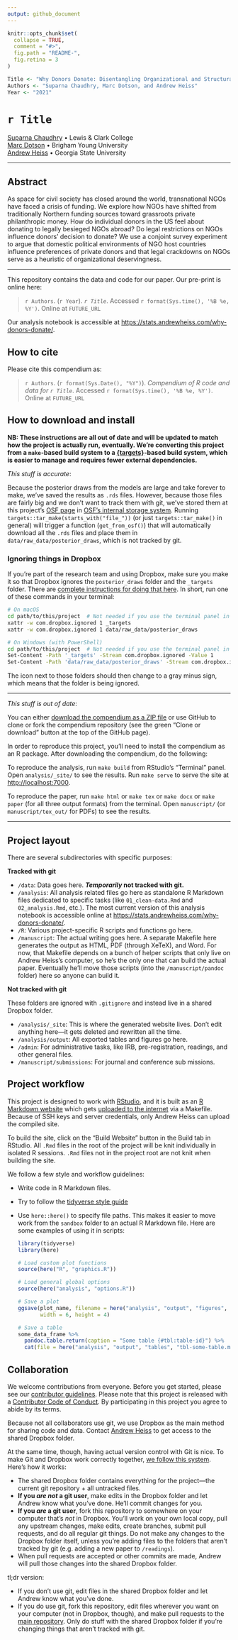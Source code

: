 ```yaml
---
output: github_document
---
```


<!-- README.md is generated from README.Rmd. Please edit that file -->

```r
knitr::opts_chunk$set(
  collapse = TRUE,
  comment = "#>",
  fig.path = "README-",
  fig.retina = 3
)

Title <- "Why Donors Donate: Disentangling Organizational and Structural Heuristics for International Philanthropy"
Authors <- "Suparna Chaudhry, Marc Dotson, and Andrew Heiss"
Year <- "2021"
```

# `r Title`

[Suparna Chaudhry](http://www.suparnachaudhry.com/) • Lewis & Clark College  
[Marc Dotson](https://marriottschool.byu.edu/directory/details?id=50683) • Brigham Young University  
[Andrew Heiss](https://www.andrewheiss.com) • Georgia State University

---

## Abstract

As space for civil society has closed around the world, transnational NGOs have faced a crisis of funding. We explore how NGOs have shifted from traditionally Northern funding sources toward grassroots private philanthropic money. How do individual donors in the US feel about donating to legally besieged NGOs abroad? Do legal restrictions on NGOs influence donors’ decision to donate? We use a conjoint survey experiment to argue that domestic political environments of NGO host countries influence preferences of private donors and that legal crackdowns on NGOs serve as a heuristic of organizational deservingness.

---

This repository contains the data and code for our paper. Our pre-print is online here:

> `r Authors`. (`r Year`). *`r Title`*. Accessed `r format(Sys.time(), '%B %e, %Y')`. Online at `FUTURE_URL`

Our analysis notebook is accessible at <https://stats.andrewheiss.com/why-donors-donate/>.


## How to cite

Please cite this compendium as:

> `r Authors`. (`r format(Sys.Date(), "%Y")`). *Compendium of R code and data for `r Title`*. Accessed `r format(Sys.time(), '%B %e, %Y')`. Online at `FUTURE_URL`


## How to download and install

**NB: These instructions are all out of date and will be updated to match how the project is actually run, eventually. We're converting this project from a `make`-based build system to a [{targets}](https://books.ropensci.org/targets/)-based build system, which is easier to manage and requires fewer external dependencies.**

*This stuff is accurate*: 

Because the posterior draws from the models are large and take forever to make, we've saved the results as `.rds` files. However, because those files are fairly big and we don't want to track them with git, we've stored them at this project's [OSF page](https://osf.io/r59xz/) in [OSF's internal storage system](https://osf.io/r59xz/files/). Running `targets::tar_make(starts_with("file_"))` (or just `targets::tar_make()` in general) will trigger a function (`get_from_osf()`) that will automatically download all the `.rds` files and place them in `data/raw_data/posterior_draws`, which is not tracked by git.

### Ignoring things in Dropbox

If you're part of the research team and using Dropbox, make sure you make it so that Dropbox ignores the `posterior_draws` folder and the `_targets` folder. There are [complete instructions for doing that here](https://help.dropbox.com/files-folders/restore-delete/ignored-files). In short, run one of these commands in your terminal:

```sh
# On macOS
cd path/to/this/project  # Not needed if you use the terminal panel in RStudio after opening the project
xattr -w com.dropbox.ignored 1 _targets
xattr -w com.dropbox.ignored 1 data/raw_data/posterior_draws

# On Windows (with PowerShell)
cd path/to/this/project  # Not needed if you use the terminal panel in RStudio after opening the project
Set-Content -Path '_targets' -Stream com.dropbox.ignored -Value 1
Set-Content -Path 'data/raw_data/posterior_draws' -Stream com.dropbox.ignored -Value 1
```

The icon next to those folders should then change to a gray minus sign, which means that the folder is being ignored.

---

*This stuff is out of date*:

You can either [download the compendium as a ZIP file](/archive/master.zip) or use GitHub to clone or fork the compendium repository (see the green "Clone or download" button at the top of the GitHub page).

In order to reproduce this project, you'll need to install the compendium as an R package. After downloading the compendium, do the following:

To reproduce the analysis, run `make build` from RStudio's "Terminal" panel. Open `analysis/_site/` to see the results. Run `make serve` to serve the site at <http://localhost:7000>.

To reproduce the paper, run `make html` or `make tex` or `make docx` or `make paper` (for all three output formats) from the terminal. Open `manuscript/` (or `manuscript/tex_out/` for PDFs) to see the results.

---

## Project layout

There are several subdirectories with specific purposes:

**Tracked with git**

- `/data`: Data goes here. ***Temporarily* not tracked with git.**
- `/analysis`: All analysis related files go here as standalone R Markdown files dedicated to specific tasks (like `01_clean-data.Rmd` and `02_analysis.Rmd`, etc.). The most current version of this analysis notebook is accessible online at <https://stats.andrewheiss.com/why-donors-donate/>.
- `/R`: Various project-specific R scripts and functions go here.
- `/manuscript`: The actual writing goes here. A separate Makefile here generates the output as HTML, PDF (through XeTeX), and Word. For now, that Makefile depends on a bunch of helper scripts that only live on Andrew Heiss's computer, so he's the only one that can build the actual paper. Eventually he'll move those scripts (into the `/manuscript/pandoc` folder) here so anyone can build it.

**Not tracked with git**

These folders are ignored with `.gitignore` and instead live in a shared Dropbox folder.

- `/analysis/_site`: This is where the generated website lives. Don't edit anything here—it gets deleted and rewritten all the time.
- `/analysis/output`: All exported tables and figures go here.
- `/admin`: For administrative tasks, like IRB, pre-registration, readings, and other general files.
- `/manuscript/submissions`: For journal and conference sub missions.


## Project workflow

This project is designed to work with [RStudio](https://www.rstudio.com/), and it is built as an [R Markdown website](https://bookdown.org/yihui/rmarkdown/rmarkdown-site.html) which gets [uploaded to the internet](https://stats.andrewheiss.com/why-donors-donate/) via a Makefile. Because of SSH keys and server credentials, only Andrew Heiss can upload the compiled site.

To build the site, click on the "Build Website" button in the Build tab in RStudio. All `.Rmd` files in the root of the project will be knit individually in isolated R sessions. `.Rmd` files not in the project root are not knit when building the site.

We follow a few style and workflow guidelines:

- Write code in R Markdown files. 
- Try to follow the [tidyverse style guide](https://style.tidyverse.org/)
- Use `here::here()` to specify file paths. This makes it easier to move work from the `sandbox` folder to an actual R Markdown file. Here are some examples of using it in scripts:

    ```r
    library(tidyverse)
    library(here)
    
    # Load custom plot functions
    source(here("R", "graphics.R"))
    
    # Load general global options
    source(here("analysis", "options.R"))
    
    # Save a plot
    ggsave(plot_name, filename = here("analysis", "output", "figures", "figure1.pdf"), 
           width = 6, height = 4)
    
    # Save a table
    some_data_frame %>% 
      pandoc.table.return(caption = "Some table {#tbl:table-id}") %>% 
      cat(file = here("analysis", "output", "tables", "tbl-some-table.md"))
    ```


## Collaboration

We welcome contributions from everyone. Before you get started, please see our [contributor guidelines](CONTRIBUTING.md). Please note that this project is released with a [Contributor Code of Conduct](CONDUCT.md). By participating in this project you agree to abide by its terms.

Because not all collaborators use git, we use Dropbox as the main method for sharing code and data. Contact [Andrew Heiss](mailto:andrew@andrewheiss.com) to get access to the shared Dropbox folder.

At the same time, though, having actual version control with Git is nice. To make Git and Dropbox work correctly together, [we follow this system](http://www.math.cmu.edu/~gautam/sj/blog/20160406-dropbox-git.html). Here's how it works:

- The shared Dropbox folder contains everything for the project—the current git repository + all untracked files.
- **If you *are not* a git user**, make edits in the Dropbox folder and let Andrew know what you've done. He'll commit changes for you.
- **If you *are* a git user**, fork this repository to somewhere on your computer that's *not* in Dropbox. You'll work on your own local copy, pull any upstream changes, make edits, create branches, submit pull requests, and do all regular git things. Do not make any changes to the Dropbox folder itself, unless you're adding files to the folders that aren't tracked by git (e.g. adding a new paper to `/readings`).
- When pull requests are accepted or other commits are made, Andrew will pull those changes into the shared Dropbox folder.

tl;dr version:

- If you don't use git, edit files in the shared Dropbox folder and let Andrew know what you've done.
- If you do use git, fork this repository, edit files wherever you want on your computer (not in Dropbox, though), and make pull requests to the [main repository](https://github.com/andrewheiss/why-donors-donate). Only do stuff with the shared Dropbox folder if you're changing things that aren't tracked with git.
